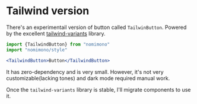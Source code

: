 # Tailwind version

There's an experimentail version of button called `TailwinButton`. Powered by the excellent [tailwind-variants](https://www.tailwind-variants.org/) library.

```jsx
import {TailwindButton} from "nomimono"
import "nomimono/style"

<TailwindButton>Button</TailwindButton>
```

It has zero-dependency and is very small. However, it's not very customizable(lacking tones) and dark mode required manual work.

Once the `tailwind-variants` library is stable, I'll migrate components to use it.